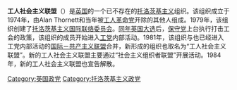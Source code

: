 '''工人社会主义联盟'''（{{lang-en|Workers' Socialist League，缩写为WSL}}）是[[英国|英国]]的一个已不存在的[[托洛茨基主义|托洛茨基主义]]组织。该组织成立于1974年，由Alan Thornett和当年被[[工人革命党_(英国)|工人革命党]]开除的其他人组成。1979年，该组织创建了[[托洛茨基主义国际联络委员会|托洛茨基主义国际联络委员会]]。[[1979年英国大选|同年英国大选]]后，[[保守党_(英国)|保守党]]上台执行打击工会的政策，该组织的成员开始进入[[工党_(英国)|工党]]内部活动。1981年，该组织与也已经进入工党内部活动的[[争取工人自由联盟|国际－共产主义联盟]]合并，新形成的组织也取名为“工人社会主义联盟”。新的工人社会主义联盟主要通过“社会主义组织者联盟”开展活动。1984年，新的工人社会主义联盟也宣告解散。

[[Category:英国政党|Category:英国政党]]
[[Category:托洛茨基主义政党|Category:托洛茨基主义政党]]
